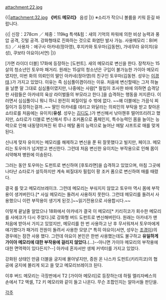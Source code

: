 attachment:22.jpg

{{|attachment:32.jpg
'''《버드 메모리》''' 음성
{{{#!html
<object type="application/x-shockwave-flash" data="http://pds12.egloos.com/pds/200906/05/75/dewplayer-mini.swf?son=http://pds20.egloos.com/pds/201005/17/69/Bird.mp3" width="200" height="20"> <param name="movie" value="http://pds12.egloos.com/pds/200906/05/75/dewplayer-mini.swf?son=http://pds20.egloos.com/pds/201005/17/69/Bird.mp3" /> </object>}}}
|}}
※소리가 작으니 볼륨을 키워 듣길 바랍니다.

{{|
신장：278cm ／ 체중：119kg
특색&힘：새의 기억의 파워에 의한 비상 능력과 풍압 공격, 깃털 공격. 강화형태로 진화하는 것으로 화염탄 발사 가능.
사용메모리：B(버드) ／ 사용자：에구사 아카네(정아영), 후지카와 토우마(김동현), 가네무라 유이치(유성), 쿠보타 야요이(서연) 
|}}

[가면 라이더 더블] 17화에 등장하는 [도펀트]. 새의 메모리로 변신을 한다. 장착자는 15살의 청소년인 토우마 패거리.
원래는 15살의 청소년은 구입이 불가능한 가이아 메모리였지만, 이번 화의 의뢰인의 딸인 아카네(정아영)의 친구인 토우마(김동현. 성우는 [[이경태]].)가 가지고 있었다.
이유는 즉 심심풀이겸이라는 이유. 처음에 변신할때는 그저 하늘을 날뿐 말 그대로 심심풀이였지만, 나중에는 사람[* 필립이 조사한 바에 의하면 습격당한 사람들은 아카네의 육상 라이벌들의 부모라고 한다.]을 습격하는 행동을 저지른다. 이러면서 심심풀이니 뭐니 하니 완전히 찌질이일 수 밖에 없다. ~~왜 더블에는 가끔식 찌질이가 등장하는걸까..~~ 딸인 아카네를 데리고 와달라는 의뢰인의 부탁을 받고 찾아온 쇼타로를 처음에는 유이치('''유성'''. 성우는 [[김디도]].)가 변신해서 낚아챈후 떨어뜨리려고 했지만, 쇼타로가 더블로 변신해서 루나 조커폼으로 폼체인지, 특수능력인 몸을 늘이는 능력으로 인해 내동댕이쳐진 뒤 루나 메탈 폼의 능력으로 늘어난 메탈 샤프트로 매를 맞게 된다.

신나게 맞자 유이치는 메모리를 해제하고 변신을 푼 뒤 잘못했다고 빌지만, 페이크. 
메모리는 토우마가 넘겨받고 변신한다. 그런데 처음 변신한 유이치는 부작용으로 인해 몸이 쇠약해져 병원에 이송된다.

그러는 동안 토우마는 도펀트로 변신하여 [후토라면]을 습격하고 있었으며, 마침 그곳에 나타난 쇼타로가 설득하지만 계속 찌질대자 필립이 팡 조커 폼으로 변신하여 매를 때렸다.

결국 <Fang Strizer>를 맞고 메모리브레이크. 그런데 메모리는 부숴지지 않았고 토우마 역시 몸에 부작용이 생겨버린다.[* 사실 메모리는 돌려서 사용하지 못한다. 그런데 메모리를 돌려서 사용했으니 이런 부작용이 생기게 된것.]~~읽기전용으로 사용합시다.~~

이렇게 끝날줄 알았으나 18화에서 아카네가 결국 이 메모리[* 키리히코가 회수한 메모리를 사에코가 다시 주었다.]로 강화형 버드 도펀트로 변신해버린다. 원래는 아카네가 맨 처음에 받아서 가지고 있었지만, 메모리를 한 번 사용하고 난 후 무서워져서 토우마에게 얘기했다가 패거리 전원이 돌려서 사용한 모양.[* 특히 야요이(서연, 성우는 [[조경이]])의 경우에는 잠깐 사용 했다. 그런데 야요이 본인은 한번 사용했는데도 불구하고 '''유일하게 가이아 메모리에 대한 부작용에 걸리지 않았다.'''(…)--아니면 가이아 메모리의 부작용에 대한 면역력이 있다든지?--] 아카네 혼자서만 생체 커넥터를 가지고 있었다.

강화된 상태인 만큼 더블을 궁지에 몰아넣지만, 증원 온 나스카 도펀트(키리히코)의 협공에 궁지에 몰리게 되고 <Trigger Bat Shooting>을 맞고 메모리브레이크 된다.

이후 버드 메모리는 극장판에서 T2 [가이아 메모리]로 등장하는데 하필 엘리자베스의 손에서 T2 액셀, T2 키 메모리와 같이 들고 나온다. 무슨 조합인지는 알아서들 판단을.

[[각주]]
